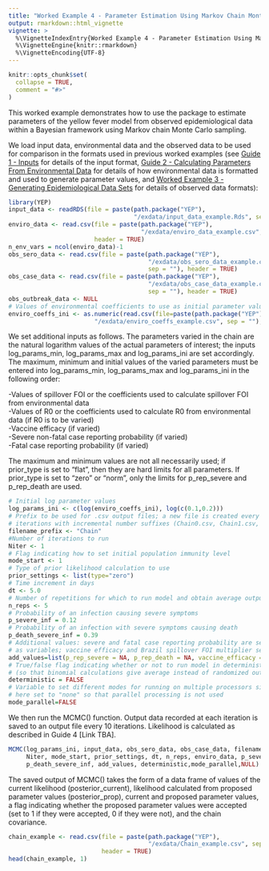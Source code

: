 ```yaml
---
title: "Worked Example 4 - Parameter Estimation Using Markov Chain Monte Carlo Functions"
output: rmarkdown::html_vignette
vignette: >
  %\VignetteIndexEntry{Worked Example 4 - Parameter Estimation Using Markov Chain Monte Carlo Functions}
  %\VignetteEngine{knitr::rmarkdown}
  %\VignetteEncoding{UTF-8}
---
```


```r
knitr::opts_chunk$set(
  collapse = TRUE,
  comment = "#>"
)
```

This worked example demonstrates how to use the package to estimate parameters of the yellow fever model from observed epidemiological data within a Bayesian framework using Markov chain Monte Carlo sampling.

We load input data, environmental data and the observed data to be used for comparison in the formats used in previous worked examples (see [Guide 1 - Inputs](https://mrc-ide.github.io/YEP/articles/CGuideAInputs.html) for details of the input format, [Guide 2 - Calculating Parameters From Environmental Data](https://mrc-ide.github.io/YEP/articles/CGuideBParametersEnvironment.html) for details of how environmental data is formatted and used to generate parameter values, and [Worked Example 3 - Generating Epidemiological Data Sets](https://mrc-ide.github.io/YEP/articles/BWorkedExampleCDataGenerate.html) for details of observed data formats):

```r
library(YEP)
input_data <- readRDS(file = paste(path.package("YEP"), 
                                   "/exdata/input_data_example.Rds", sep = ""))
enviro_data <- read.csv(file = paste(path.package("YEP"), 
                                     "/exdata/enviro_data_example.csv", sep = ""),
                        header = TRUE)
n_env_vars = ncol(enviro_data)-1
obs_sero_data <- read.csv(file = paste(path.package("YEP"), 
                                       "/exdata/obs_sero_data_example.csv", 
                                       sep = ""), header = TRUE)
obs_case_data <- read.csv(file = paste(path.package("YEP"), 
                                       "/exdata/obs_case_data_example.csv", 
                                       sep = ""), header = TRUE)
obs_outbreak_data <- NULL
# Values of environmental coefficients to use as initial parameter values
enviro_coeffs_ini <- as.numeric(read.csv(file=paste(path.package("YEP"),
                        "/exdata/enviro_coeffs_example.csv", sep = ""), header = TRUE)) 
```

We set additional inputs as follows. The parameters varied in the chain are the natural logarithm values of the actual parameters of interest; the inputs log_params_min, log_params_max and log_params_ini are set accordingly. The maximum, minimum and initial values of the varied parameters must be entered into log_params_min, log_params_max and log_params_ini in the following order:

-Values of spillover FOI or the coefficients used to calculate spillover FOI from environmental data  
-Values of R0 or the coefficients used to calculate R0 from environmental data (if R0 is to be varied)  
-Vaccine efficacy (if varied)  
-Severe non-fatal case reporting probability (if varied)  
-Fatal case reporting probability (if varied)

The maximum and minimum values are not all necessarily used; if prior_type is set to "flat", then they are hard limits for all parameters. If prior_type is set to "zero" or "norm", only the limits for p_rep_severe and p_rep_death are used.

```r
# Initial log parameter values
log_params_ini <- c(log(enviro_coeffs_ini), log(c(0.1,0.2))) 
# Prefix to be used for .csv output files; a new file is created every 10,000 
# iterations with incremental number suffixes (Chain0.csv, Chain1.csv, etc.)
filename_prefix <- "Chain" 
#Number of iterations to run
Niter <- 1 
# Flag indicating how to set initial population immunity level
mode_start <- 1 
# Type of prior likelihood calculation to use
prior_settings <- list(type="zero")
# Time increment in days
dt <- 5.0 
# Number of repetitions for which to run model and obtain average outputs
n_reps <- 5 
# Probability of an infection causing severe symptoms
p_severe_inf = 0.12
# Probability of an infection with severe symptoms causing death
p_death_severe_inf = 0.39
# Additional values: severe and fatal case reporting probability are set to NULL due to being estimated
# as variables; vaccine efficacy and Brazil spillover FOI multiplier set to 1.0 as constants.
add_values=list(p_rep_severe = NA, p_rep_death = NA, vaccine_efficacy = 1.0, m_FOI_Brazil = 1.0)
# True/false flag indicating whether or not to run model in deterministic mode
# (so that binomial calculations give average instead of randomized output)
deterministic = FALSE
# Variable to set different modes for running on multiple processors simultaneously;
# here set to "none" so that parallel processing is not used
mode_parallel=FALSE
```

We then run the MCMC() function. Output data recorded at each iteration is saved to an output file every 10 iterations. Likelihood is calculated as described in Guide 4 [Link TBA].

```r
MCMC(log_params_ini, input_data, obs_sero_data, obs_case_data, filename_prefix, 
     Niter, mode_start, prior_settings, dt, n_reps, enviro_data, p_severe_inf, 
     p_death_severe_inf, add_values, deterministic,mode_parallel,NULL)
```

The saved output of MCMC() takes the form of a data frame of values of the current likelihood (posterior_current), likelihood calculated from proposed parameter values (posterior_prop), current and proposed parameter values, a flag indicating whether the proposed parameter values were accepted (set to 1 if they were accepted, 0 if they were not), and the chain covariance.

```r
chain_example <- read.csv(file = paste(path.package("YEP"), 
                                       "/exdata/Chain_example.csv", sep = ""),
                          header = TRUE)
head(chain_example, 1)
```

